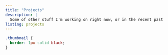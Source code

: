 ```yaml
---
title: "Projects"
description: |
  Some of other stuff I'm working on right now, or in the recent past
listing: projects
---
```


```css
.thumbnail {
  border: 1px solid black;
}
```


